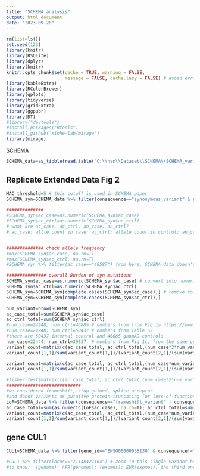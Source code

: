 ---
title: "SCHEMA analysis"
output: html_document
date: "2023-09-28"
---


```{r, echo=F, warning=F, message=F}
rm(list=ls())
set.seed(123)
library(knitr)
library(RSQLite)
library(dplyr)
library(knitr)
knitr::opts_chunk$set(cache = TRUE, warning = FALSE, 
                      message = FALSE, cache.lazy = FALSE) # avoid error of long vectors https://stackoverflow.com/questions/39417003/long-vectors-not-supported-yet-error-in-rmd-but-not-in-r-script 
library(kableExtra)
library(RColorBrewer)
library(gplots)
library(tidyverse)
library(gridExtra)
library(ggpubr)
library(DT)
#library("devtools")
#install.packages("Rtools")
#install_github('xinhe-lab/mirage')
library(mirage)

```

[SCHEMA](https://schema.broadinstitute.org/)

```{r, echo=F, message=F, warning=F,cache=T}
SCHEMA_data=as_tibble(read.table("C:\\han\\Dataset\\SCHEMA\\SCHEMA_variant_results.tsv.subset", header=T))
```

## Replicate Extended Data Fig 2  

```{r, echo=F, message=F, warning=F}
MAC_threshold=5 # this cutoff is used in SCHEMA paper 
SCHEMA_syn=SCHEMA_data %>% filter(consequence=="synonymous_variant" & ac_case<=MAC_threshold & ac_ctrl<=MAC_threshold) 

##############
#SCHEMA_syn$ac_case=as.numeric(SCHEMA_syn$ac_case)
#SCHEMA_syn$ac_ctrl=as.numeric(SCHEMA_syn$ac_ctrl)
# what are ac_case, ac_ctrl, an_case, an_ctrl? 
# ac_case: allle count in case; ac_ctrl: allele count in control; an_case: allele number in case; an_ctrl: allele number in control #  see details here: https://schema.broadinstitute.org/gene/ENSG00000055130; move cursor to the variables then their meanings will pop up  


############## check allele frequency 
#max(SCHEMA_syn$ac_case, na.rm=T)
#max(SCHEMA_syn$ac_ctrl, na.rm=T)
#SCHEMA_syn %>% filter(ac_case=="48587") from here, SCHEMA data doesn't use AF filter. 

############### overall Burden of syn mutations 
SCHEMA_syn$ac_case=as.numeric(SCHEMA_syn$ac_case) # convert into numeric value 
SCHEMA_syn$ac_ctrl=as.numeric(SCHEMA_syn$ac_ctrl)
SCHEMA_syn=SCHEMA_syn[complete.cases(SCHEMA_syn$ac_case),] # remove rows when either ac_case or ac_ctrl has NA 
SCHEMA_syn=SCHEMA_syn[complete.cases(SCHEMA_syn$ac_ctrl),]

num_variant=nrow(SCHEMA_syn)
ac_case_total=sum(SCHEMA_syn$ac_case)
ac_ctrl_total=sum(SCHEMA_syn$ac_ctrl)
#num_case=24248; num_ctrl=46885 # numbers from from Fig 1a https://www.nature.com/articles/s41586-022-04556-w#Sec15
#num_case=24248; num_ctrl=50437 # numbers from Table S2
#there are 50437 internal control and 46885 gnomAD controls   
num_case=22444; num_ctrl=39837  # mumbers from Fig 1c, from the same population, see Section-Statistical approach in suppl 
variant_count=matrix(c(ac_case_total, ac_ctrl_total,(num_case*2*num_variant-ac_case_total),  (num_ctrl*2*num_variant-ac_ctrl_total)), nrow=2)
variant_count[1,1]/sum(variant_count[1,])/(variant_count[2,1]/(sum(variant_count[2,])))

variant_count=matrix(c(ac_case_total, ac_ctrl_total,(num_case*num_variant-ac_case_total),  (num_ctrl*num_variant-ac_ctrl_total)), nrow=2)
variant_count[1,1]/sum(variant_count[1,])/(variant_count[2,1]/(sum(variant_count[2,])))

#fisher.test(matrix(c(ac_case_total, ac_ctrl_total,(num_case*2*num_variant-ac_case_total),  (num_ctrl*2*num_variant-ac_ctrl_total)), nrow=2))
############################ 
#we considered frameshift, stop gained, splice acceptor
#and donor variants as putative protein-truncating (or loss-of-function) variants, so LoF and PTV have the same definition. 
LoF=SCHEMA_data %>% filter(consequence=="frameshift_variant" | consequence=="stop_gained" |consequence=="splice_acceptor_variant" | consequence=="splice_donor_variant")
ac_case_total=sum(as.numeric(LoF$ac_case), na.rm=T); ac_ctrl_total=sum(as.numeric(LoF$ac_ctrl), na.rm=T)
variant_count=matrix(c(ac_case_total, ac_ctrl_total,(num_case*num_variant-ac_case_total),  (num_ctrl*num_variant-ac_ctrl_total)), nrow=2)
variant_count[1,1]/sum(variant_count[1,])/(variant_count[2,1]/(sum(variant_count[2,])))

```

## gene CUL1

```{r, echo=F, message=F, warning=F}
CUL1=SCHEMA_data %>% filter(gene_id=="ENSG00000055130" & consequence!="synonymous_variant") # https://schema.broadinstitute.org/gene/ENSG00000055130

#CUL1 %>% filter(locus=="7:148427164") # zoom in this single variant here https://schema.broadinstitute.org/gene/ENSG00000055130
#to know:  (genome): AFR(genomes); (exomes): EUR(exomes); the third one is meta; 
```

